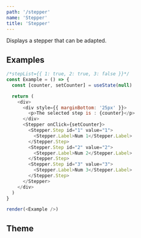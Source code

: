 ```yaml
---
path: '/stepper'
name: 'Stepper'
title: 'Stepper'
---
```


Displays a stepper that can be adapted.

## Examples

```js
/*stepList={{ 1: true, 2: true, 3: false }}*/
const Example = () => {
  const [counter, setCounter] = useState(null)

  return (
    <div>
      <div style={{ marginBottom: '25px' }}>
        <p>The selected step is : {counter}</p>
      </div>
      <Stepper onClick={setCounter}>
        <Stepper.Step id="1" value="1">
          <Stepper.Label>Num 1</Stepper.Label>
        </Stepper.Step>
        <Stepper.Step id="2" value="2">
          <Stepper.Label>Num 2</Stepper.Label>
        </Stepper.Step>
        <Stepper.Step id="3" value="3">
          <Stepper.Label>Num 3</Stepper.Label>
        </Stepper.Step>
      </Stepper>
    </div>
  )
}

render(<Example />)
```

## Theme

<Theme name="components.stepper" />
